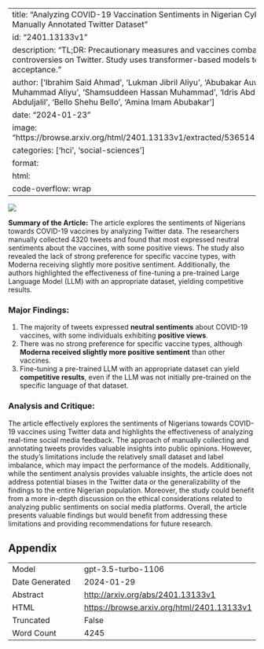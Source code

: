 
---
title: "Analyzing COVID-19 Vaccination Sentiments in Nigerian Cyberspace: Insights from a Manually Annotated Twitter Dataset"
id: "2401.13133v1"
description: "TL;DR: Precautionary measures and vaccines combat COVID-19, but there are controversies on Twitter. Study uses transformer-based models to analyze Nigerians' vaccine acceptance."
author: ['Ibrahim Said Ahmad', 'Lukman Jibril Aliyu', 'Abubakar Auwal Khalid', 'Saminu Muhammad Aliyu', 'Shamsuddeen Hassan Muhammad', 'Idris Abdulmumin', 'Bala Mairiga Abduljalil', 'Bello Shehu Bello', 'Amina Imam Abubakar']
date: "2024-01-23"
image: "https://browse.arxiv.org/html/2401.13133v1/extracted/5365141/images/sentiment_plot.png"
categories: ['hci', 'social-sciences']
format:
  html:
    code-overflow: wrap
---

![](https://browse.arxiv.org/html/2401.13133v1/extracted/5365141/images/sentiment_plot.png)

**Summary of the Article:**
The article explores the sentiments of Nigerians towards COVID-19 vaccines by analyzing Twitter data. The researchers manually collected 4320 tweets and found that most expressed neutral sentiments about the vaccines, with some positive views. The study also revealed the lack of strong preference for specific vaccine types, with Moderna receiving slightly more positive sentiment. Additionally, the authors highlighted the effectiveness of fine-tuning a pre-trained Large Language Model (LLM) with an appropriate dataset, yielding competitive results.

### Major Findings:
1. The majority of tweets expressed **neutral sentiments** about COVID-19 vaccines, with some individuals exhibiting **positive views**.
2. There was no strong preference for specific vaccine types, although **Moderna received slightly more positive sentiment** than other vaccines.
3. Fine-tuning a pre-trained LLM with an appropriate dataset can yield **competitive results**, even if the LLM was not initially pre-trained on the specific language of that dataset.

### Analysis and Critique:
The article effectively explores the sentiments of Nigerians towards COVID-19 vaccines using Twitter data and highlights the effectiveness of analyzing real-time social media feedback. The approach of manually collecting and annotating tweets provides valuable insights into public opinions. However, the study's limitations include the relatively small dataset and label imbalance, which may impact the performance of the models. Additionally, while the sentiment analysis provides valuable insights, the article does not address potential biases in the Twitter data or the generalizability of the findings to the entire Nigerian population. Moreover, the study could benefit from a more in-depth discussion on the ethical considerations related to analyzing public sentiments on social media platforms. Overall, the article presents valuable findings but would benefit from addressing these limitations and providing recommendations for future research.

## Appendix

|          |          |
|----------|----------|
| Model     | gpt-3.5-turbo-1106       |
| Date Generated     | 2024-01-29       |
| Abstract | [http://arxiv.org/abs/2401.13133v1](http://arxiv.org/abs/2401.13133v1)        |
| HTML     | [https://browse.arxiv.org/html/2401.13133v1](https://browse.arxiv.org/html/2401.13133v1)       |
| Truncated       | False       |
| Word Count       | 4245       |